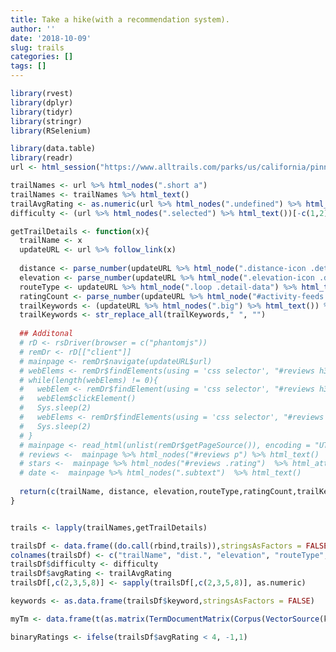 ```yaml
---
title: Take a hike(with a recommendation system).
author: ''
date: '2018-10-09'
slug: trails
categories: []
tags: []
---
```


```r
library(rvest)
library(dplyr)
library(tidyr)
library(stringr) 
library(RSelenium)
```

  
```r
library(data.table)
library(readr)
url <- html_session("https://www.alltrails.com/parks/us/california/pinnacles-national-park")

trailNames <- url %>% html_nodes(".short a")
trailNames <- trailNames %>% html_text()
trailAvgRating <- as.numeric(url %>% html_nodes(".undefined") %>% html_attr("title"))[-1]
difficulty <- (url %>% html_nodes(".selected") %>% html_text())[-c(1,2)]

getTrailDetails <- function(x){
  trailName <- x
  updateURL <- url %>% follow_link(x)
  
  distance <- parse_number(updateURL %>% html_node(".distance-icon .detail-data") %>% html_text())
  elevation <- parse_number(updateURL %>% html_node(".elevation-icon .detail-data") %>% html_text())
  routeType <- updateURL %>% html_node(".loop .detail-data") %>% html_text()
  ratingCount <- parse_number(updateURL %>% html_node("#activity-feeds .active a") %>% html_text())
  trailKeywords <- (updateURL %>% html_nodes(".big") %>% html_text()) %>% paste(collapse = "|")
  trailKeywords <- str_replace_all(trailKeywords," ", "")
  
  ## Additonal
  # rD <- rsDriver(browser = c("phantomjs"))
  # remDr <- rD[["client"]]
  # mainpage <- remDr$navigate(updateURL$url)
  # webElems <- remDr$findElements(using = 'css selector', "#reviews h3")
  # while(length(webElems) != 0){
  #   webElem <- remDr$findElement(using = 'css selector', "#reviews h3")
  #   webElem$clickElement()
  #   Sys.sleep(2)
  #   webElems <- remDr$findElements(using = 'css selector', "#reviews h3")
  #   Sys.sleep(2)
  # }
  # mainpage <- read_html(unlist(remDr$getPageSource()), encoding = "UTF-8")
  # reviews <-  mainpage %>% html_nodes("#reviews p") %>% html_text()
  # stars <-  mainpage %>% html_nodes("#reviews .rating")  %>% html_attr("title")
  # date <-  mainpage %>% html_nodes(".subtext")  %>% html_text()
  
  return(c(trailName, distance, elevation,routeType,ratingCount,trailKeywords))
}


trails <- lapply(trailNames,getTrailDetails)

trailsDf <- data.frame((do.call(rbind,trails)),stringsAsFactors = FALSE)
colnames(trailsDf) <- c("trailName", "dist.", "elevation", "routeType", "ratingCount", "keyword")
trailsDf$difficulty <- difficulty
trailsDf$avgRating <- trailAvgRating
trailsDf[,c(2,3,5,8)] <- sapply(trailsDf[,c(2,3,5,8)], as.numeric)
```

```r
keywords <- as.data.frame(trailsDf$keyword,stringsAsFactors = FALSE)

myTm <- data.frame(t(as.matrix(TermDocumentMatrix(Corpus(VectorSource(keywords$`trailsDf$keyword`))))))
```    


```r
binaryRatings <- ifelse(trailsDf$avgRating < 4, -1,1)

```



